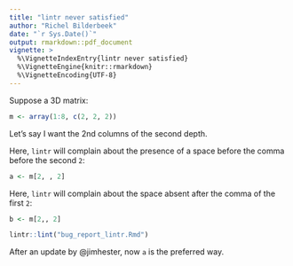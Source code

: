 ```yaml
---
title: "lintr never satisfied"
author: "Richel Bilderbeek"
date: "`r Sys.Date()`"
output: rmarkdown::pdf_document
vignette: >
  %\VignetteIndexEntry{lintr never satisfied}
  %\VignetteEngine{knitr::rmarkdown}
  %\VignetteEncoding{UTF-8}
---
```


Suppose a 3D matrix:

```r
m <- array(1:8, c(2, 2, 2))
```

Let's say I want the 2nd columns of the second depth.

Here, `lintr` will complain about the presence of a 
space before the comma before the second `2`:

```r
a <- m[2, , 2] 
```

Here, `lintr` will complain about the space absent after the comma of
the first `2`:

```r
b <- m[2,, 2] 
```

```r
lintr::lint("bug_report_lintr.Rmd")
```

After an update by @jimhester, now `a` is the preferred way.
